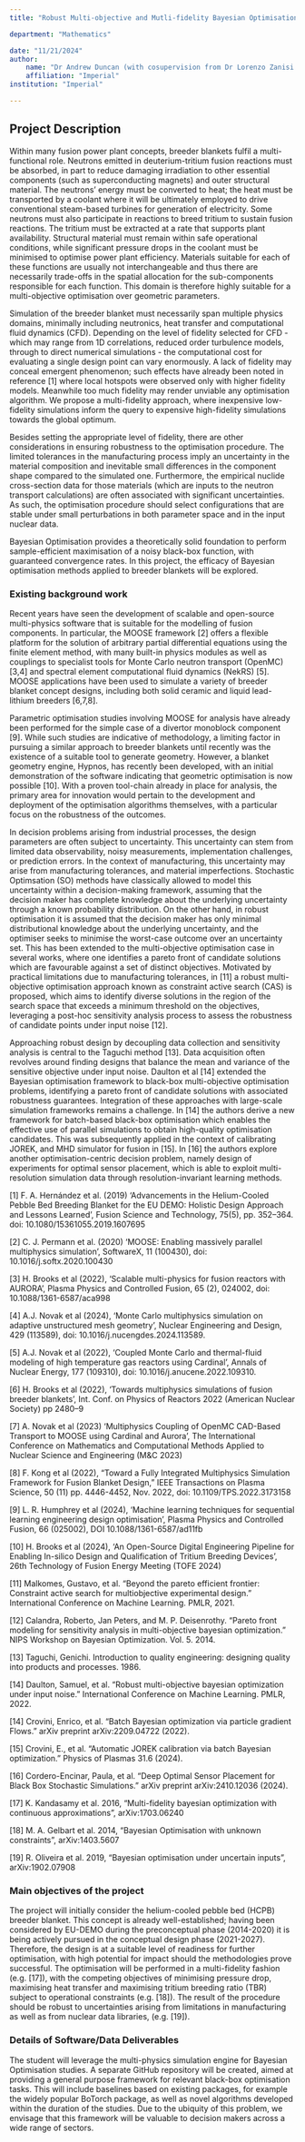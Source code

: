 ```yaml
---
title: "Robust Multi-objective and Mutli-fidelity Bayesian Optimisation of Fusion Breeder Blankets"

department: "Mathematics"

date: "11/21/2024"
author: 
    name: "Dr Andrew Duncan (with cosupervision from Dr Lorenzo Zanisi and Dr Helen Brooks at UKAEA)"
    affiliation: "Imperial"
institution: "Imperial"

---
```

## Project Description

Within many fusion power plant concepts, breeder blankets fulfil a
multi-functional role.  Neutrons emitted in deuterium-tritium fusion
reactions must be absorbed, in part to reduce damaging irradiation to
other essential components (such as superconducting magnets) and outer
structural material. The neutrons’ energy must be converted to heat;
the heat must be transported by a coolant where it will be ultimately
employed to drive conventional steam-based turbines for generation of
electricity. Some neutrons must also participate in reactions to breed
tritium to sustain fusion reactions. The tritium must be extracted at
a rate that supports plant availability. Structural material must
remain within safe operational conditions, while significant pressure
drops in the coolant must be minimised to optimise power plant
efficiency. Materials suitable for each of these functions are usually
not interchangeable and thus there are necessarily trade-offs in the
spatial allocation for the sub-components responsible for each
function. This domain is therefore highly suitable for a
multi-objective optimisation over geometric parameters.

Simulation of the breeder blanket must necessarily span multiple
physics domains, minimally including neutronics, heat transfer and
computational fluid dynamics (CFD). Depending on the level of fidelity
selected for CFD - which may range from 1D correlations, reduced order
turbulence models, through to direct numerical simulations - the
computational cost for evaluating a single design point can vary
enormously. A lack of fidelity may conceal emergent phenomenon; such
effects have already been noted in reference [1] where local hotspots
were observed only with higher fidelity models. Meanwhile too much
fidelity may render unviable any optimisation algorithm. We propose a
multi-fidelity approach, where inexpensive low-fidelity simulations
inform the query to expensive high-fidelity simulations towards the
global optimum.

Besides setting the appropriate level of fidelity, there are other
considerations in ensuring robustness to the optimisation
procedure. The limited tolerances in the manufacturing process imply
an uncertainty in the material composition and inevitable small
differences in the component shape compared to the simulated
one. Furthermore, the empirical nuclide cross-section data for those
materials (which are inputs to the neutron transport calculations) are
often associated with significant uncertainties. As such, the
optimisation procedure should select configurations that are stable
under small perturbations in both parameter space and in the input
nuclear data.

Bayesian Optimisation provides a theoretically solid foundation to
perform sample-efficient maximisation of a noisy black-box function,
with guaranteed convergence rates. In this project, the efficacy of
Bayesian optimisation methods applied to breeder blankets will be
explored.

### Existing background work 

Recent years have seen the development of scalable and open-source
multi-physics software that is suitable for the modelling of fusion
components. In particular, the MOOSE framework [2] offers a flexible
platform for the solution of arbitrary partial differential equations
using the finite element method, with many built-in physics modules as
well as couplings to specialist tools for Monte Carlo neutron
transport (OpenMC) [3,4] and spectral element computational fluid
dynamics (NekRS) [5]. MOOSE applications have been used to simulate a
variety of breeder blanket concept designs, including both solid
ceramic and liquid lead-lithium breeders [6,7,8].

Parametric optimisation studies involving MOOSE for analysis have
already been performed for the simple case of a divertor monoblock
component [9]. While such studies are indicative of methodology, a
limiting factor in pursuing a similar approach to breeder blankets
until recently was the existence of a suitable tool to generate
geometry. However, a blanket geometry engine, Hypnos, has recently
been developed, with an initial demonstration of the software
indicating that geometric optimisation is now possible [10]. With a
proven tool-chain already in place for analysis, the primary area for
innovation would pertain to the development and deployment of the
optimisation algorithms themselves, with a particular focus on the
robustness of the outcomes.

In decision problems arising from industrial processes, the design
parameters are often subject to uncertainty. This uncertainty can stem
from limited data observability, noisy measurements, implementation
challenges, or prediction errors. In the context of manufacturing,
this uncertainty may arise from manufacturing tolerances, and material
imperfections. Stochastic Optimsation (SO) methods have classically
allowed to model this uncertainty within a decision-making framework,
assuming that the decision maker has complete knowledge about the
underlying uncertainty through a known probability distribution. On
the other hand, in robust optimisation it is assumed that the decision
maker has only minimal distributional knowledge about the underlying
uncertainty, and the optimiser seeks to minimise the worst-case
outcome over an uncertainty set. This has been extended to the
multi-objective optimisation case in several works, where one
identifies a pareto front of candidate solutions which are favourable
against a set of distinct objectives. Motivated by practical
limitations due to manufacturing tolerances, in [11] a robust
multi-objective optimisation approach known as constraint active
search (CAS) is proposed, which aims to identify diverse solutions in
the region of the search space that exceeds a minimum threshold on the
objectives, leveraging a post-hoc sensitivity analysis process to
assess the robustness of candidate points under input noise [12].

Approaching robust design by decoupling data collection and
sensitivity analysis is central to the Taguchi method [13]. Data
acquisition often revolves around finding designs that balance the
mean and variance of the sensitive objective under input
noise. Daulton et al [14] extended the Bayesian optimisation framework
to black-box multi-objective optimisation problems, identifying a
pareto front of candidate solutions with associated robustness
guarantees.  Integration of these approaches with large-scale
simulation frameworks remains a challenge. In [14] the authors derive
a new framework for batch-based black-box optimisation which enables
the effective use of parallel simulations to obtain high-quality
optimisation candidates. This was subsequently applied in the context
of calibrating JOREK, and MHD simulator for fusion in [15].  In [16]
the authors explore another optimisation-centric decision problem,
namely design of experiments for optimal sensor placement, which is
able to exploit multi-resolution simulation data through
resolution-invariant learning methods.

[1] F. A. Hernández et al. (2019) ‘Advancements in the Helium-Cooled
Pebble Bed Breeding Blanket for the EU DEMO: Holistic Design Approach
and Lessons Learned’, Fusion Science and Technology, 75(5),
pp. 352–364. doi: 10.1080/15361055.2019.1607695

[2] C. J. Permann et al. (2020) ‘MOOSE: Enabling massively parallel
multiphysics simulation’, SoftwareX, 11 (100430), doi:
10.1016/j.softx.2020.100430

[3] H. Brooks et al (2022), ‘Scalable multi-physics for fusion
reactors with AURORA’, Plasma Physics and Controlled Fusion, 65 (2),
024002, doi: 10.1088/1361-6587/aca998

[4] A.J. Novak et al (2024), ‘Monte Carlo multiphysics simulation on
adaptive unstructured mesh geometry’, Nuclear Engineering and Design,
429 (113589), doi: 10.1016/j.nucengdes.2024.113589.

[5] A.J. Novak et al (2022), ‘Coupled Monte Carlo and thermal-fluid
modeling of high temperature gas reactors using Cardinal’, Annals of
Nuclear Energy, 177 (109310), doi: 10.1016/j.anucene.2022.109310.

[6] H. Brooks et al (2022), ‘Towards multiphysics simulations of
fusion breeder blankets’, Int.  Conf. on Physics of Reactors 2022
(American Nuclear Society) pp 2480–9

[7] A. Novak et al (2023) ‘Multiphysics Coupling of OpenMC CAD-Based
Transport to MOOSE using Cardinal and Aurora’, The International
Conference on Mathematics and Computational Methods Applied to Nuclear
Science and Engineering (M&C 2023)

[8] F. Kong et al (2022), "Toward a Fully Integrated Multiphysics
Simulation Framework for Fusion Blanket Design," IEEE Transactions on
Plasma Science, 50 (11) pp. 4446-4452, Nov.  2022, doi:
10.1109/TPS.2022.3173158

[9] L. R. Humphrey et al (2024), ‘Machine learning techniques for
sequential learning engineering design optimisation’, Plasma Physics
and Controlled Fusion, 66 (025002), DOI 10.1088/1361-6587/ad11fb

[10] H. Brooks et al (2024), ‘An Open-Source Digital Engineering
Pipeline for Enabling In-silico Design and Qualification of Tritium
Breeding Devices’, 26th Technology of Fusion Energy Meeting (TOFE
2024)

[11] Malkomes, Gustavo, et al. "Beyond the pareto efficient frontier:
Constraint active search for multiobjective experimental design."
International Conference on Machine Learning. PMLR, 2021.

[12] Calandra, Roberto, Jan Peters, and M. P. Deisenrothy. "Pareto
front modeling for sensitivity analysis in multi-objective bayesian
optimization." NIPS Workshop on Bayesian Optimization. Vol. 5. 2014.

[13] Taguchi, Genichi. Introduction to quality engineering: designing
quality into products and processes. 1986.

[14] Daulton, Samuel, et al. "Robust multi-objective bayesian
optimization under input noise."  International Conference on Machine
Learning. PMLR, 2022.

[14] Crovini, Enrico, et al. "Batch Bayesian optimization via particle
gradient Flows." arXiv preprint arXiv:2209.04722 (2022).

[15] Crovini, E., et al. "Automatic JOREK calibration via batch
Bayesian optimization." Physics of Plasmas 31.6 (2024).

[16] Cordero-Encinar, Paula, et al. "Deep Optimal Sensor Placement for
Black Box Stochastic Simulations." arXiv preprint arXiv:2410.12036
(2024).

[17] K. Kandasamy et al. 2016, “Multi-fidelity bayesian optimization
with continuous approximations”, arXiv:1703.06240

[18] M. A. Gelbart et al. 2014, “Bayesian Optimisation with unknown
constraints”, arXiv:1403.5607

[19] R. Oliveira et al. 2019, “Bayesian optimisation under uncertain
inputs”, arXiv:1902.07908

### Main objectives of the project

The project will initially consider the helium-cooled pebble bed
(HCPB) breeder blanket. This concept is already well-established;
having been considered by EU-DEMO during the preconceptual phase
(2014-2020) it is being actively pursued in the conceptual design
phase (2021-2027). Therefore, the design is at a suitable level of
readiness for further optimisation, with high potential for impact
should the methodologies prove successful. The optimisation will be
performed in a multi-fidelity fashion (e.g. [17]), with the competing
objectives of minimising pressure drop, maximising heat transfer and
maximising tritium breeding ratio (TBR) subject to operational
constraints (e.g. [18]). The result of the procedure should be robust
to uncertainties arising from limitations in manufacturing as well as
from nuclear data libraries, (e.g. [19]).

### Details of Software/Data Deliverables

The student will leverage the multi-physics simulation engine for
Bayesian Optimisation studies.  A separate GitHub repository will be
created, aimed at providing a general purpose framework for relevant
black-box optimisation tasks. This will include baselines based on
existing packages, for example the widely popular BoTorch package, as
well as novel algorithms developed within the duration of the
studies. Due to the ubiquity of this problem, we envisage that this
framework will be valuable to decision makers across a wide range of
sectors.
